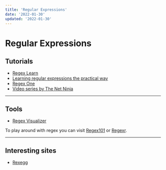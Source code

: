 ```yaml
---
title: 'Regular Expressions'
date: '2022-01-30'
updated: '2022-01-30'
---
```


# Regular Expressions

## Tutorials

-   [Regex Learn](https://regexlearn.com/)
-   [Learning regular expressions the practical way](https://hugogiraudel.com/2015/08/19/learning-regular-expressions-the-practical-way)
-   [Regex One](https://regexone.com/)
-   [Video series by The Net Ninja](https://www.youtube.com/playlist?list=PL4cUxeGkcC9g6m_6Sld9Q4jzqdqHd2HiD) <YoutubeIcon />

---

## Tools

-   [Regex Visualizer](https://regexper.com/)

To play around with regex you can visit [Regex101](https://regex101.com/) or [Regexr](https://regexr.com/).

---

## Interesting sites

-   [Rexegg](http://rexegg.com/)
